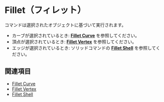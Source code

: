 
# Fillet（フィレット）

<Reference shortcut="B" command="Fillet" button="推奨コマンドメニューで"   buttonIcon='button-fillet'/>

コマンドは選択されたオブジェクトに基づいて実行されます。
  - カーブが選択されているとき: [**Fillet Curve**](fillet-curve) を参照してください。
  - 頂点が選択されているとき: [**Fillet Vertex**](fillet-vertex) を参照してください。
  - エッジが選択されているとき: ソリッドコマンドの [**Fillet Shell**](/solid/fillet-shell) を参照してください。

## 関連項目
- [Fillet Curve](fillet-curve)
- [Fillet Vertex](fillet-vertex)
- [Fillet Shell](/solid/fillet-shell)